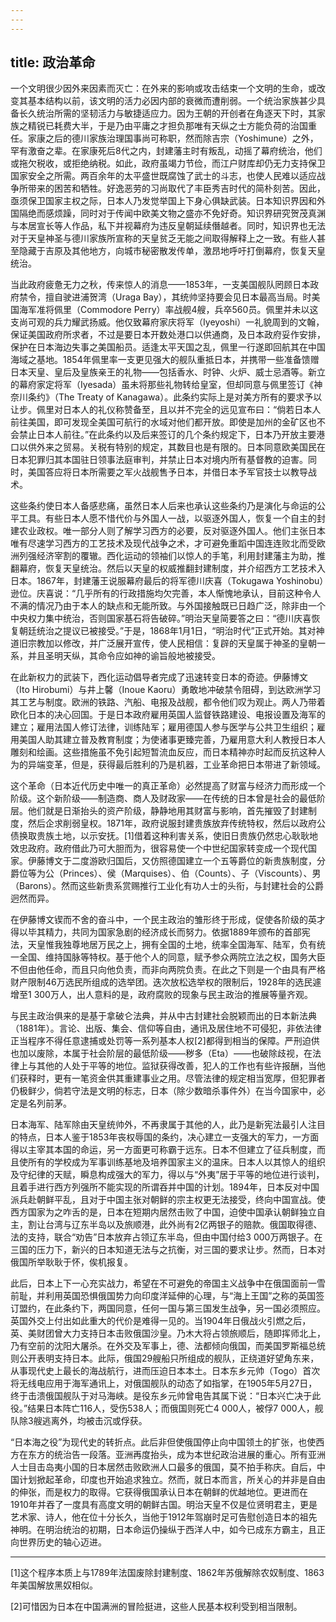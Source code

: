 ```yaml
---
---
---
```

title: 政治革命
---




一个文明很少因外来因素而灭亡：在外来的影响或攻击结束一个文明的生命，或改变其基本结构以前，该文明的活力必因内部的衰微而遭削弱。一个统治家族甚少具备长久统治所需的坚韧活力与敏捷适应力。因为王朝的开创者在角逐天下时，其家族之精锐已耗费大半，于是乃由平庸之才担负那唯有天纵之士方能负荷的治国重任。家康之后的德川家族治理国事尚可称职，然而除吉宗（Yoshimune）之外，罕有激奋之辈。在家康死后8代之内，封建藩主时有叛乱，动摇了幕府统治，他们或拖欠税收，或拒绝纳税。如此，政府虽竭力节俭，而江户财库却仍无力支持保卫国家安全之所需。两百余年的太平盛世既腐蚀了武士的斗志，也使人民难以适应战争所带来的困苦和牺牲。好逸恶劳的习尚取代了丰臣秀吉时代的简朴刻苦。因此，亟须保卫国家主权之际，日本人乃发觉举国上下身心俱缺武装。日本知识界因和外国隔绝而感烦躁，同时对于传闻中欧美文物之盛亦不免好奇。知识界研究贺茂真渊与本居宣长等人作品，私下并视幕府为违反皇朝延续僭越者。同时，知识界也无法对于天皇神圣与德川家族所宣称的天皇贫乏无能之间取得解释上之一致。有些人甚至隐藏于吉原及其他地方，向城市秘密散发传单，激昂地呼吁打倒幕府，恢复天皇统治。

当此政府疲惫无力之秋，传来惊人的消息——1853年，一支美国舰队罔顾日本政府禁令，擅自驶进浦贺湾（Uraga Bay），其统帅坚持要会见日本最高当局。时美国海军准将佩里（Commodore Perry）率战舰4艘，兵卒560员。佩里并未以这支尚可观的兵力耀武扬威。他仅致幕府家庆将军（Iyeyoshi）一礼貌周到的文翰，保证美国政府所求者，不过是要日本开数处港口以供通商，及日本政府妥作安排，保护在日本海边失事之美国船员。适逢太平天国之乱，佩里一行遂即回航其在中国海域之基地。1854年佩里率一支更见强大的舰队重抵日本，并携带一些准备馈赠日本天皇、皇后及皇族亲王的礼物——包括香水、时钟、火炉、威士忌酒等。新立的幕府家定将军（Iyesada）虽未将那些礼物转给皇室，但却同意与佩里签订《神奈川条约》（The Treaty of Kanagawa）。此条约实际上是对美方所有的要求予以让步。佩里对日本人的礼仪称赞备至，且以并不完全的远见宣布曰：“倘若日本人前往美国，即可发现全美国可航行的水域对他们都开放。即使是加州的金矿区也不会禁止日本人前往。”在此条约以及后来签订的几个条约规定下，日本乃开放主要港口以供外来之贸易。关税有特别的规定，其数目也是有限的。日本同意欧美国民在日本犯罪归其本国驻日领事法庭审判，并禁止日本对境内所有基督教的迫害。同时，美国答应将日本所需要之军火战舰售予日本，并借日本予军官技士以教导战术。

这些条约使日本人备感悲痛，虽然日本人后来也承认这些条约乃是演化与命运的公平工具。有些日本人愿不惜代价与外国人一战，以驱逐外国人，恢复一个自主的封建农业政权。唯一部分人则了解学习西方的必要，反对驱逐外国人。他们主张日本唯有尽速学习西方的工艺技术及现代战争之术，才可避免重蹈中国连连败北而受欧洲列强经济宰割的覆辙。西化运动的领袖们以惊人的手笔，利用封建藩主为助，推翻幕府，恢复天皇统治。然后以天皇的权威推翻封建制度，并介绍西方工艺技术入日本。1867年，封建藩王说服幕府最后的将军德川庆喜（Tokugawa Yoshinobu）逊位。庆喜说：“几乎所有的行政措施均欠完善，本人惭愧地承认，目前这种令人不满的情况乃由于本人的缺点和无能所致。与外国接触既已日趋广泛，除非由一个中央权力集中统治，否则国家基石将告破碎。”明治天皇简要答之曰：“德川庆喜恢复朝廷统治之提议已被接受。”于是，1868年1月1日，“明治时代”正式开始。其对神道旧宗教加以修改，并广泛展开宣传，使人民相信：复辟的天皇属于神圣的皇朝一系，并且圣明天纵，其命令应如神的谕旨般地被接受。

在此新权力的武装下，西化运动倡导者完成了迅速转变日本的奇迹。伊藤博文（Ito Hirobumi）与井上馨（Inoue Kaoru）勇敢地冲破禁令阻碍，到达欧洲学习其工艺与制度。欧洲的铁路、汽船、电报及战舰，都令他们叹为观止。两人乃带着欧化日本的决心回国。于是日本政府雇用英国人监督铁路建设、电报设置及海军的建立；雇用法国人修订法律，训练陆军；雇用德国人参与医学与公共卫生组织；雇用美国人助其建立普及教育制度；为使诸事更臻完善，乃雇用意大利人教授日本人雕刻和绘画。这些措施虽不免引起短暂流血反应，而日本精神亦时起而反抗这种人为的异端变革，但是，获得最后胜利的乃是机器，工业革命把日本带进了新领域。

这个革命（日本近代历史中唯一的真正革命）必然提高了财富与经济力而形成一个阶级。这个新阶级——制造商、商人及财政家——在传统的日本曾是社会的最低阶层。他们就是日渐抬头的资产阶级，静静地用其财富与影响，首先摧毁了封建制度，然后企求削弱皇权。1871年，政府说服封建贵族放弃传统特权，然后以政府公债换取贵族土地，以示安抚。[1]借着这种利害关系，使旧日贵族仍然忠心耿耿地效忠政府。政府借此乃可大胆而为，很容易使一个中世纪国家转变成一个现代国家。伊藤博文于二度游欧归国后，又仿照德国建立一个五等爵位的新贵族制度，分爵位等为公（Princes）、侯（Marquises）、伯（Counts）、子（Viscounts）、男（Barons）。然而这些新贵系赏赐推行工业化有功人士的头衔，与封建社会的公爵迥然而异。

在伊藤博文锲而不舍的奋斗中，一个民主政治的雏形终于形成，促使各阶级的英才得以毕其精力，共同为国家急剧的经济成长而努力。依据1889年颁布的首部宪法，天皇惟我独尊地居万民之上，拥有全国的土地，统率全国海军、陆军，负有统一全国、维持国脉等特权。基于他个人的同意，赋予参众两院立法之权，国务大臣不但由他任命，而且只向他负责，而非向两院负责。在此之下则是一个由具有严格财产限制46万选民所组成的选举团。迭次放松选举权的限制后，1928年的选民遽增至1 300万人，出人意料的是，政府腐败的现象与民主政治的推展等量齐观。

与民主政治俱来的是基于拿破仑法典，并从中古封建社会脱颖而出的日本新法典（1881年）。言论、出版、集会、信仰等自由，通讯及居住地不可侵犯，非依法律正当程序不得任意逮捕或处罚等一系列基本人权[2]都得到相当的保障。严刑迫供也加以废除，本属于社会阶层的最低阶级——秽多（Eta）——也破除歧视，在法律上与其他的人处于平等的地位。监狱获得改善，犯人的工作也有些许报酬，当他们获释时，更有一笔资金供其重建事业之用。尽管法律的规定相当宽厚，但犯罪者仍极鲜少，倘若守法是文明的标志，日本（除少数暗杀事件外）在当今国家中，必定是名列前茅。

日本海军、陆军除由天皇统帅外，不再隶属于其他的人，此乃是新宪法最引人注目的特点，日本人鉴于1853年丧权辱国的条约，决心建立一支强大的军力，一方面得以主宰其本国的命运，另一方面更可称霸于远东。日本不但建立了征兵制度，而且使所有的学校成为军事训练基地及培养国家主义的温床。日本人以其惊人的组织及守纪律的天赋，瞬息构成强大的军力，得以与“外夷”居于平等的地位进行谈判，且着手进行西方列强所不能实现的所谓吞并中国的计划。1894年，日本反对中国派兵赴朝鲜平乱，且对于中国主张对朝鲜的宗主权更无法接受，终向中国宣战。使西方国家为之咋舌的是，日本在短期内居然击败了中国，迫使中国承认朝鲜独立自主，割让台湾与辽东半岛以及旅顺港，此外尚有2亿两银子的赔款。俄国取得德、法的支持，联合“劝告”日本放弃占领辽东半岛，但由中国付给3 000万两银子。在三国的压力下，新兴的日本知道无法与之抗衡，对三国的要求让步。然而，日本对俄国所举耿耿于怀，俟机报复。

此后，日本上下一心充实战力，希望在不可避免的帝国主义战争中在俄国面前一雪前耻，并利用英国恐惧俄国势力向印度洋延伸的心理，与“海上王国”之称的英国签订盟约，在此条约下，两国同意，任何一国与第三国发生战争，另一国必须照应。英国外交上付出如此重大的代价是难得一见的。当1904年日俄战火引燃之后，英、美财团曾大力支持日本击败俄国沙皇。乃木大将占领旅顺后，随即挥师北上，乃有空前的沈阳大屠杀。在外交及军事上，德、法都倾向俄国，而美国罗斯福总统则公开表明支持日本。此际，俄国29艘船只所组成的舰队，正绕道好望角东来，从事现代史上最长的海战航行，进而压迫日本本土。日本东乡元帅（Togo）首次将无线电应用于海军通讯上，对俄国舰队的动态了如指掌，在1905年5月27日，终于击溃俄国舰队于对马海峡。是役东乡元帅曾电告其属下说：“日本兴亡决于此役。”结果日本阵亡116人，受伤538人；而俄国则死亡4 000人，被俘7 000人，舰队除3艘逃离外，均被击沉或俘获。

“日本海之役”为现代史的转折点。此后非但使俄国停止向中国领土的扩张，也使西方在东方的统治告一段落。亚洲再度抬头，成为本世纪政治进展的重心。所有亚洲人士目击岛夷小国的日本居然击败欧洲人口最多的俄国，莫不拍手称庆。自后，中国计划掀起革命，印度也开始追求独立。然而，就日本而言，所关心的并非是自由的伸张，而是权力的取得。它获得俄国承认日本在朝鲜的优越地位。更进而在1910年并吞了一度具有高度文明的朝鲜古国。明治天皇不仅是位贤明君主，更是艺术家、诗人，他在位十分长久，当他于1912年驾崩时足可告慰创造日本的祖先神明。在明治统治的初期，日本命运仍操纵于西洋人中，如今已成东方霸主，且正向世界历史的轴心迈进。



* * *



[1]这个程序本质上与1789年法国废除封建制度、1862年苏俄解除农奴制度、1863年美国解放黑奴相似。

[2]可惜因为日本在中国满洲的冒险挺进，这些人民基本权利受到相当限制。